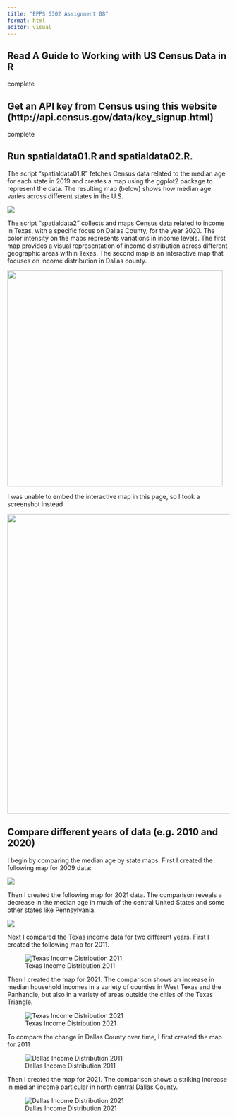 ```yaml
---
title: "EPPS 6302 Assignment 08"
format: html
editor: visual
---
```


## Read **A Guide to Working with US Census Data in R**

complete

## Get an API key from Census using this website (http://api.census.gov/data/key_signup.html) 

complete

## Run spatialdata01.R and spatialdata02.R. 

The script "spatialdata01.R" fetches Census data related to the median age for each state in 2019 and creates a map using the ggplot2 package to represent the data. The resulting map (below) shows how median age varies across different states in the U.S.

![](EPPS6302%20Asgmt8%20Rplot01%20Median%20Age%20by%20State%202019.png)

The script "spatialdata2" collects and maps Census data related to income in Texas, with a specific focus on Dallas County, for the year 2020. The color intensity on the maps represents variations in income levels. The first map provides a visual representation of income distribution across different geographic areas within Texas. The second map is an interactive map that focuses on income distribution in Dallas county.

![](EPPS6302%20Asgmt8%20Rplot04%202020%20income%20estimate.png){width="488"}

I was unable to embed the interactive map in this page, so I took a screenshot instead

![](EPPS6302%20Asgmt8%20Rplot05%202020%20dallas%20income%20estimate.png){width="677"}

## Compare different years of data (e.g. 2010 and 2020)

I begin by comparing the median age by state maps. First I created the following map for 2009 data:

![](EPPS6302%20Asgmt%208%20Rplot02%20Median%20Age%20by%20State%202009.png)

Then I created the following map for 2021 data. The comparison reveals a decrease in the median age in much of the central United States and some other states like Pennsylvania.

![](EPPS6302%20Asgmt8%20Rplot%2003%20Median%20Age%20by%20State%202021.png)

Next I compared the Texas income data for two different years. First I created the following map for 2011.

![Texas Income Distribution 2011](EPPS6302%20Asgmt%208%20Rplot06%20dallas%20income%20estimate%202011.png){fig-align="center"}

Then I created the map for 2021. The comparison shows an increase in median household incomes in a variety of counties in West Texas and the Panhandle, but also in a variety of areas outside the cities of the Texas Triangle.

![Texas Income Distribution 2021](EPPS6302%20Asgmt8%20Rplot07%20dallas%20income%20estimate%202021.png){fig-align="center"}

To compare the change in Dallas County over time, I first created the map for 2011

![Dallas Income Distribution 2011](EPPS6302%20Asgmt8%20Rplot05%202011%20dallas%20income%20estimate.png){fig-align="center"}

Then I created the map for 2021. The comparison shows a striking increase in median income particular in north central Dallas County.

![Dallas Income Distribution 2021](EPPS6302%20Asgmt8%20Rplot05%202021%20dallas%20income%20estimate.png){fig-align="center"}
